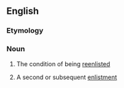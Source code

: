 ==English==

===Etymology===
{{prefix|en|re|enlistment}}

===Noun===
{{en-noun|~}}

# {{lb|en|uncountable}} The condition of being [[reenlist]]ed
# {{lb|en|countable}} A second or subsequent [[enlistment]]